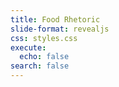 ```yaml
---
title: Food Rhetoric 
slide-format: revealjs
css: styles.css
execute:
  echo: false
search: false
---
```

